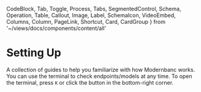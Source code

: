  CodeBlock,
  Tab,
  Toggle,
  Process,
  Tabs,
  SegmentedControl,
  Schema,
  Operation,
  Table,
  Callout,
  Image,
  Label,
  SchemaIcon,
  VideoEmbed,
  Columns,
  Column,
  PageLink,
  Shortcut,
  Card,
  CardGroup
} from '~/views/docs/components/content/all'


# Setting Up

A collection of guides to help you familiarize with how Modernbanc works. You can use the terminal to check endpoints/models at any time. To open the terminal, press `K` or click the button in the bottom-right corner.

<br />

<CardGroup>
  <Card
    url="/docs/quickstart/accounts-and-transactions"
    title="Accounts and transactions ->"
    description="Get API keys, create accounts, and transact with Modernbanc."
  />

  <Card url="/docs/quickstart/workflows" title="Workflows ->" description="Send a notification to your slack on new transactions." />
  <Card url="/docs/quickstart/creditcard-to-provider" title="Credit Card to Provider ->" description="Collect credit card data in your app and send it to payment proivders." />

  <Card url="/docs/quickstart/checkout" title="Custom checkout ->" description="Build a custom check-out to accept card payments." />
</CardGroup>

<br />
